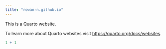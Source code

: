 ```yaml
---
title: "rowan-n.github.io"
---
```


This is a Quarto website.

To learn more about Quarto websites visit <https://quarto.org/docs/websites>.

```r
1 + 1
```
